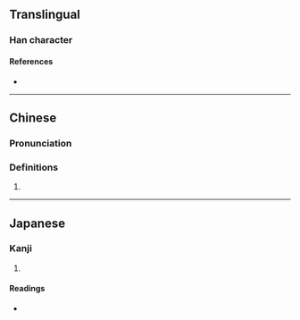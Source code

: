 {{character info/new}}
==Translingual==

===Han character===
{{Han char|rn=9|rad=人|as=10|sn=12|four=|canj=OKCU|ids=⿰亻眘}}

====References====
* {{Han ref|kx=0112.140|dkj=00934|dj=0239.310|hdz=10202.060|uh=5084|ud=20612}}

----

==Chinese==
{{zh-forms}}

===Pronunciation===
{{zh-pron
|m=xiā
|mc=y
|oc=y
}}

===Definitions===
{{zh-hanzi}}

# {{zh-only|㑻傄}}

----

==Japanese==

===Kanji===
{{ja-kanji|grade=|rs=人10}}

# {{defn|lang=ja|sort=人10}}

====Readings====
* {{ja-readings|on=かつ, けち}}